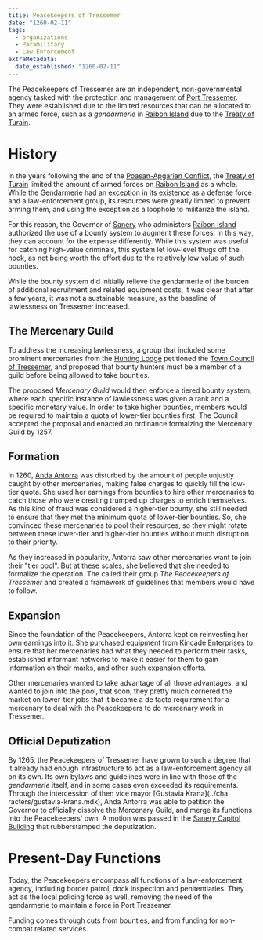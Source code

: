 ```yaml
---
title: Peacekeepers of Tressemer
date: "1260-02-11"
tags:
  - organizations
  - Paramilitary
  - Law Enforcement
extraMetadata:
  date_established: "1260-02-11"
---
```


The Peacekeepers of Tressemer are an independent, non-governmental agency tasked
with the protection and management of [Port Tressemer](./port-tressemer.mdx).
They were established due to the limited resources that can be allocated to an
armed force, such as a *gendarmerie* in [Raibon Island](./raibon-island.mdx) due
to the [Treaty of Turain](../events/treaty-of-turain.mdx).

# History

In the years following the end of the
[Poasan-Apgarian Conflict](../events/poasan-apgarian-conflict/index.mdx), the
[Treaty of Turain](../events/treaty-of-turain.mdx) limited the amount of armed
forces on [Raibon Island](./raibon-island.mdx) as a whole. While the
[Gendarmerie](./gendarmerie-nationale.mdx) had an exception in its existence as
a defense force and a law-enforcement group, its resources were greatly limited
to prevent arming them, and using the exception as a loophole to militarize the
island.

For this reason, the Governor of [Sanery](./sanery.mdx) who administers
[Raibon Island](./raibon-island.mdx) authorized the use of a bounty system to
augment these forces. In this way, they can account for the expense differently.
While this system was useful for catching high-value criminals, this system let
low-level thugs off the hook, as not being worth the effort due to the
relatively low value of such bounties.

While the bounty system did initially relieve the gendarmerie of the burden of
additional recruitment and related equipment costs, it was clear that after a
few years, it was not a sustainable measure, as the baseline of lawlessness on
Tressemer increased.

## The Mercenary Guild

To address the increasing lawlessness, a group that included some prominent
mercenaries from the [Hunting Lodge](./hunting-lodge.mdx) petitioned the
[Town Council of Tressemer](./town-council-of-tressemer.mdx), and proposed that
bounty hunters must be a member of a guild before being allowed to take
bounties.

The proposed *Mercenary Guild* would then enforce a tiered bounty system, where
each specific instance of lawlessness was given a rank and a specific monetary
value. In order to take higher bounties, members would be required to maintain a
quota of lower-tier bounties first. The Council accepted the proposal and
enacted an ordinance formalzing the Mercenary Guild by 1257.

## Formation

In 1260, [Anda Antorra](../characters/anda-antorra.mdx) was disturbed by the
amount of people unjustly caught by other mercenaries, making false charges to
quickly fill the low-tier quota. She used her earnings from bounties to hire
other mercenaries to catch those who were creating trumped up charges to enrich
themselves. As this kind of fraud was considered a higher-tier bounty, she still
needed to ensure that they met the minimum quota of lower-tier bounties. So, she
convinced these mercenaries to pool their resources, so they might rotate
between these lower-tier and higher-tier bounties without much disruption to
their priority.

As they increased in popularity, Antorra saw other mercenaries want to join
their "tier pool". But at these scales, she believed that she needed to
formalize the operation. The called their group *The Peacekeepers of Tressemer*
and created a framework of guidelines that members would have to follow.

## Expansion

Since the foundation of the Peacekeepers, Antorra kept on reinvesting her own
earnings into it. She purchased equipment from
[Kincade Enterprises](./kincade-enterprises.mdx) to ensure that her
mercenaries had what they needed to perform their tasks, established informant
networks to make it easier for them to gain information on their marks, and other
such expansion efforts.

Other mercenaries wanted to take advantage of all those advantages, and wanted
to join into the pool, that soon, they pretty much cornered the market on
lower-tier jobs that it became a de facto requirement for a mercenary to deal
with the Peacekeepers to do mercenary work in Tressemer.

## Official Deputization

By 1265, the Peacekeepers of Tressemer have grown to such a degree that it
already had enough infrastructure to act as a law-enforcement agency all on its
own. Its own bylaws and guidelines were in line with those of the *gendarmerie*
itself, and in some cases even exceeded its requirements. Through the
intercession of then vice mayor \[Gustavia Krana]\(../cha racters/gustavia-krana.mdx),
Anda Antorra was able to petition the Governor to officially dissolve the
Mercenary Guild, and merge its functions into the Peacekeepers' own. A motion was
passed in the [Sanery Capitol Building](./sanery-capitol-building.mdx) that
rubberstamped the deputization.

# Present-Day Functions

Today, the Peacekeepers encompass all functions of a law-enforcement agency,
including border patrol, dock inspection and penitentiaries. They act as the
local policing force as well, removing the need of the gendarmerie to maintain a
force in Port Tressemer.

Funding comes through cuts from bounties, and from funding for non-combat
related services.
